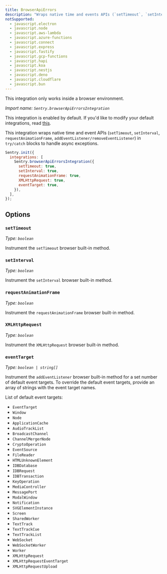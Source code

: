 ```yaml
---
title: BrowserApiErrors
description: "Wraps native time and events APIs (`setTimeout`, `setInterval`, `requestAnimationFrame`, `addEventListener/removeEventListener`) in `try/catch` blocks to handle async exceptions. (default)"
notSupported:
  - javascript.electron
  - javascript.node
  - javascript.aws-lambda
  - javascript.azure-functions
  - javascript.connect
  - javascript.express
  - javascript.fastify
  - javascript.gcp-functions
  - javascript.hapi
  - javascript.koa
  - javascript.nestjs
  - javascript.deno
  - javascript.cloudflare
  - javascript.bun
---
```


<Alert>

This integration only works inside a browser environment.

</Alert>

_Import name: `Sentry.browserApiErrorsIntegration`_

This integration is enabled by default. If you'd like to modify your default integrations, read [this](./../#modifying-default-integrations).

This integration wraps native time and event APIs (`setTimeout`, `setInterval`, `requestAnimationFrame`, `addEventListener/removeEventListener`) in `try/catch` blocks to handle async exceptions.

```JavaScript
Sentry.init({
  integrations: [
    Sentry.browserApiErrorsIntegration({
      setTimeout: true,
      setInterval: true,
      requestAnimationFrame: true,
      XMLHttpRequest: true,
      eventTarget: true,
    }),
  ],
});
```

## Options

### `setTimeout`

_Type: `boolean`_

Instrument the `setTimeout` browser built-in method.

### `setInterval`

_Type: `boolean`_

Instrument the `setInterval` browser built-in method.

### `requestAnimationFrame`

_Type: `boolean`_

Instrument the `requestAnimationFrame` browser built-in method.

### `XMLHttpRequest`

_Type: `boolean`_

Instrument the `XMLHttpRequest` browser built-in method.

### `eventTarget`

_Type: `boolean | string[]`_

Instrument the `addEventListener` browser built-in method for a set number of default event targets. To override the default event targets, provide an array of strings with the event target names.

List of default event targets:

- `EventTarget`
- `Window`
- `Node`
- `ApplicationCache`
- `AudioTrackList`
- `BroadcastChannel`
- `ChannelMergerNode`
- `CryptoOperation`
- `EventSource`
- `FileReader`
- `HTMLUnknownElement`
- `IDBDatabase`
- `IDBRequest`
- `IDBTransaction`
- `KeyOperation`
- `MediaController`
- `MessagePort`
- `ModalWindow`
- `Notification`
- `SVGElementInstance`
- `Screen`
- `SharedWorker`
- `TextTrack`
- `TextTrackCue`
- `TextTrackList`
- `WebSocket`
- `WebSocketWorker`
- `Worker`
- `XMLHttpRequest`
- `XMLHttpRequestEventTarget`
- `XMLHttpRequestUpload`
